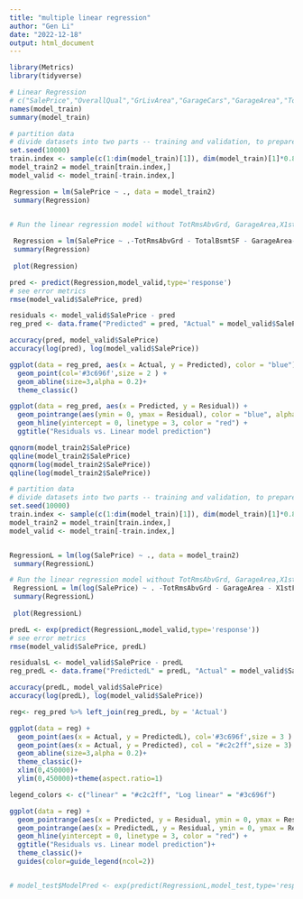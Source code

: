 ```yaml
---
title: "multiple linear regression"
author: "Gen Li"
date: "2022-12-18"
output: html_document
---
```


```r

library(Metrics)
library(tidyverse)


```

```r
# Linear Regression
# c("SalePrice","OverallQual","GrLivArea","GarageCars","GarageArea","TotalBsmtSF","X1stFlrSF","FullBath","TotRmsAbvGrd","YearBuilt","YearRemodAdd") will be used in linear regression.
names(model_train)
summary(model_train)

# partition data
# divide datasets into two parts -- training and validation, to prepare for prediction later
set.seed(10000)
train.index <- sample(c(1:dim(model_train)[1]), dim(model_train)[1]*0.8)
model_train2 = model_train[train.index,]
model_valid <- model_train[-train.index,]

Regression = lm(SalePrice ~ ., data = model_train2)
 summary(Regression)
 
```

```r
# Run the linear regression model without TotRmsAbvGrd, GarageArea,X1stFlrSF   

 Regression = lm(SalePrice ~ .-TotRmsAbvGrd - TotalBsmtSF - GarageArea- GarageFinish -YearRemodAdd , data = model_train2)
 summary(Regression)
 
 plot(Regression)
```
```r
pred <- predict(Regression,model_valid,type='response')
# see error metrics 
rmse(model_valid$SalePrice, pred)

residuals <- model_valid$SalePrice - pred
reg_pred <- data.frame("Predicted" = pred, "Actual" = model_valid$SalePrice, "Residual" = residuals)

accuracy(pred, model_valid$SalePrice)
accuracy(log(pred), log(model_valid$SalePrice))
```

```r
ggplot(data = reg_pred, aes(x = Actual, y = Predicted), color = "blue") + 
  geom_point(col='#3c696f',size = 2 ) +
  geom_abline(size=3,alpha = 0.2)+
  theme_classic()

ggplot(data = reg_pred, aes(x = Predicted, y = Residual)) +
  geom_pointrange(aes(ymin = 0, ymax = Residual), color = "blue", alpha = 0.7) +
  geom_hline(yintercept = 0, linetype = 3, color = "red") +
  ggtitle("Residuals vs. Linear model prediction")

```

```r

qqnorm(model_train2$SalePrice)
qqline(model_train2$SalePrice)
qqnorm(log(model_train2$SalePrice))
qqline(log(model_train2$SalePrice))
```

```r
# partition data
# divide datasets into two parts -- training and validation, to prepare for prediction later
set.seed(10000)
train.index <- sample(c(1:dim(model_train)[1]), dim(model_train)[1]*0.8)
model_train2 = model_train[train.index,]
model_valid <- model_train[-train.index,]


RegressionL = lm(log(SalePrice) ~ ., data = model_train2)
 summary(RegressionL)

# Run the linear regression model without TotRmsAbvGrd, GarageArea,X1stFlrSF   
 RegressionL = lm(log(SalePrice) ~ . -TotRmsAbvGrd - GarageArea - X1stFlrSF   , data = model_train2)
 summary(RegressionL)
 
 plot(RegressionL)

predL <- exp(predict(RegressionL,model_valid,type='response'))
# see error metrics 
rmse(model_valid$SalePrice, predL)

residualsL <- model_valid$SalePrice - predL
reg_predL <- data.frame("PredictedL" = predL, "Actual" = model_valid$SalePrice, "ResidualL" = residualsL)

accuracy(predL, model_valid$SalePrice)
accuracy(log(predL), log(model_valid$SalePrice))

reg<- reg_pred %>% left_join(reg_predL, by = 'Actual')

ggplot(data = reg) + 
  geom_point(aes(x = Actual, y = PredictedL), col='#3c696f',size = 3 ) +
  geom_point(aes(x = Actual, y = Predicted), col = "#c2c2ff",size = 3) +
  geom_abline(size=3,alpha = 0.2)+ 
  theme_classic()+
  xlim(0,450000)+
  ylim(0,450000)+theme(aspect.ratio=1)

legend_colors <- c("linear" = "#c2c2ff", "Log linear" = "#3c696f")

ggplot(data = reg) +
  geom_pointrange(aes(x = Predicted, y = Residual, ymin = 0, ymax = Residual), color = "#c2c2ff", alpha = 0.7) +
  geom_pointrange(aes(x = PredictedL, y = Residual, ymin = 0, ymax = Residual), color = "#3c696f", alpha = 0.7) +
  geom_hline(yintercept = 0, linetype = 3, color = "red") +
  ggtitle("Residuals vs. Linear model prediction")+
  theme_classic()+
  guides(color=guide_legend(ncol=2))


# model_test$ModelPred <- exp(predict(RegressionL,model_test,type='response'))




```
